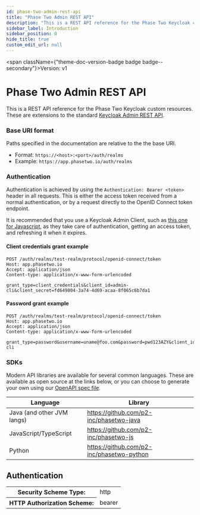 ```yaml
---
id: phase-two-admin-rest-api
title: "Phase Two Admin REST API"
description: "This is a REST API reference for the Phase Two Keycloak custom resources. These are extensions to the standard [Keycloak Admin REST API](https://www.keycloak.org/docs-api/17.0/rest-api/index.html)."
sidebar_label: Introduction
sidebar_position: 0
hide_title: true
custom_edit_url: null
---
```



<span className={"theme-doc-version-badge badge badge--secondary"}>Version: v1</span>

# Phase Two Admin REST API



This is a REST API reference for the Phase Two Keycloak custom resources. These are extensions to the standard [Keycloak Admin REST API](https://www.keycloak.org/docs-api/17.0/rest-api/index.html).

### Base URI format
Paths specified in the documentation are relative to the the base URI.
- Format: `https://<host>:<port>/auth/realms`
- Example: `https://app.phasetwo.io/auth/realms`

### Authentication
Authentication is achieved by using the `Authentication: Bearer <token>` header in all requests. This is either the access token received from a normal authentication, or by a request directly to the OpenID Connect token endpoint.

It is recommended that you use a Keycloak Admin Client, such as [this one for Javascript](https://github.com/keycloak/keycloak-nodejs-admin-client), as they take care of authentication, getting an access token, and refreshing it when it expires.

#### Client credentials grant example
```
POST /auth/realms/test-realm/protocol/openid-connect/token
Host: app.phasetwo.io
Accept: application/json
Content-type: application/x-www-form-urlencoded

grant_type=client_credentials&client_id=admin-cli&client_secret=fd649804-3a74-4d69-acaa-8f065c6b7da1
```

#### Password grant example
```
POST /auth/realms/test-realm/protocol/openid-connect/token
Host: app.phasetwo.io
Accept: application/json
Content-type: application/x-www-form-urlencoded

grant_type=password&username=uname@foo.com&password=pwd123AZY&client_id=admin-cli
```

### SDKs
Modern API libraries are available for several common languages. These are available as open source at the links below, or you can choose to generate your own using our [OpenAPI spec file](https://raw.githubusercontent.com/p2-inc/phasetwo-docs/main/openapi.yaml).

| Language | Library |
| --- | --- |
| Java (and other JVM langs) | https://github.com/p2-inc/phasetwo-java |
| JavaScript/TypeScript | https://github.com/p2-inc/phasetwo-js |
| Python | https://github.com/p2-inc/phasetwo-python |


<div style={{"marginBottom":"2rem"}}><h2 id={"authentication"} style={{"marginBottom":"1rem"}}>Authentication</h2><SchemaTabs className={"openapi-tabs__security-schemes"}><TabItem label={"HTTP: Bearer Auth"} value={"access_token"}><div><table><tbody><tr><th>Security Scheme Type:</th><td>http</td></tr><tr><th>HTTP Authorization Scheme:</th><td>bearer</td></tr></tbody></table></div></TabItem></SchemaTabs></div>
      